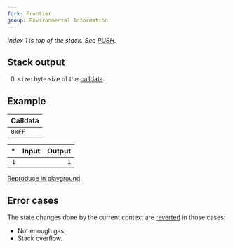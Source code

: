 ```yaml
---
fork: Frontier
group: Environmental Information
---
```


*Index 1 is top of the stack. See [PUSH](/#60).*

## Stack output

0. `size`: byte size of the [calldata](/about).

## Example

| Calldata |
|---------|
| `0xFF` |

| * | Input | Output |
|--:|------:|-------:|
| `1` | | `1` |

[Reproduce in playground](/?unit=Wei&callData=0xFF&codeType=Mnemonic&code='CALLDATASIZE'_).

## Error cases

The state changes done by the current context are [reverted](#FD) in those cases:
- Not enough gas.
- Stack overflow.
